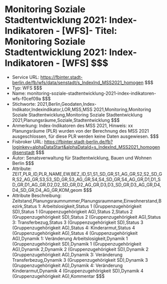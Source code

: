 # Monitoring Soziale Stadtentwicklung 2021: Index-Indikatoren - [WFS]- Titel: Monitoring Soziale Stadtentwicklung 2021: Index-Indikatoren - [WFS] $$$
- Service URL: https://fbinter.stadt-berlin.de/fb/wfs/data/senstadt/s_IndexInd_MSS2021_homogen $$$
- Typ: WFS $$$
- Name: monitoring-soziale-stadtentwicklung-2021-index-indikatoren-wfs-f0cef09a $$$
- Stichworte: 2021,Berlin,Geodaten,Index-Indikator,Indexindikator,LOR,MSS,MSS 2021,Monitoring,Monitoring Soziale Stadtentwicklung,Monitoring Soziale Stadtentwicklung 2021,Planungsräume,Soziale,Stadtentwicklung $$$
- Anmerkung: Index-Indikatoren des MSS 2021, Hinweis: xx Planungsräume (PLR) wurden von der Berechnung des MSS 2021 ausgeschlossen, für diese PLR werden keine Daten ausgewiesen. $$$
- Fisbroker URL: https://fbinter.stadt-berlin.de/fb?loginkey=alphaDataStart&alphaDataId=s_IndexInd_MSS2021_homogen@senstadt $$$
- Autor: Senatsverwaltung für Stadtentwicklung, Bauen und Wohnen Berlin $$$
- Attribute: ZEIT,PLR_ID,PLR_NAME,EW,BEZ_ID,S1,S1_SD_GR,S1_AG_GR,S2,S2_SD_GR,S2_AG_GR,S3,S3_SD_GR,S3_AG_GR,S4,S4_SD_GR,S4_AG_GR,D1,D1_SD_GR,D1_AG_GR,D2,D2_SD_GR,D2_AG_GR,D3,D3_SD_GR,D3_AG_GR,D4,D4_SD_GR,D4_AG_GR,KOM,geom $$$
- Attribute Beschreibung: Zeitstand,Planungsraumnummer,Planungsraumname,Einwohnerstand,Bezirk,Status 1: Arbeitslosigkeit,Status 1 (Gruppenzugehörigkeit SD),Status 1 (Gruppenzugehörigkeit AG),Status 2,Status 2 (Gruppenzugehörigkeit SD),Status 2 (Gruppenzugehörigkeit AG),Status 3: Transferbezug,Status 3 (Gruppenzugehörigkeit SD),Status 3 (Gruppenzugehörigkeit AG),Status 4: Kinderarmut,Status 4 (Gruppenzugehörigkeit AG),Status 4 (Gruppenzugehörigkeit AG),Dynamik 1: Veränderung Arbeitslosigkeit,Dynamik 1 (Gruppenzugehörigkeit SD),Dynamik 1  (Gruppenzugehörigkeit AG),Dynamik 2,Dynamik 2 (Gruppenzugehörigkeit SD),Dynamik 2  (Gruppenzugehörigkeit AG),Dynamik 3: Veränderung Transferbezug,Dynamik 3 (Gruppenzugehörigkeit SD),Dynamik 3  (Gruppenzugehörigkeit AG),Dynamik 4: Veränderung Kinderarmut,Dynamik 4 (Gruppenzugehörigkeit SD),Dynamik 4  (Gruppenzugehörigkeit AG),Kommentar $$$
